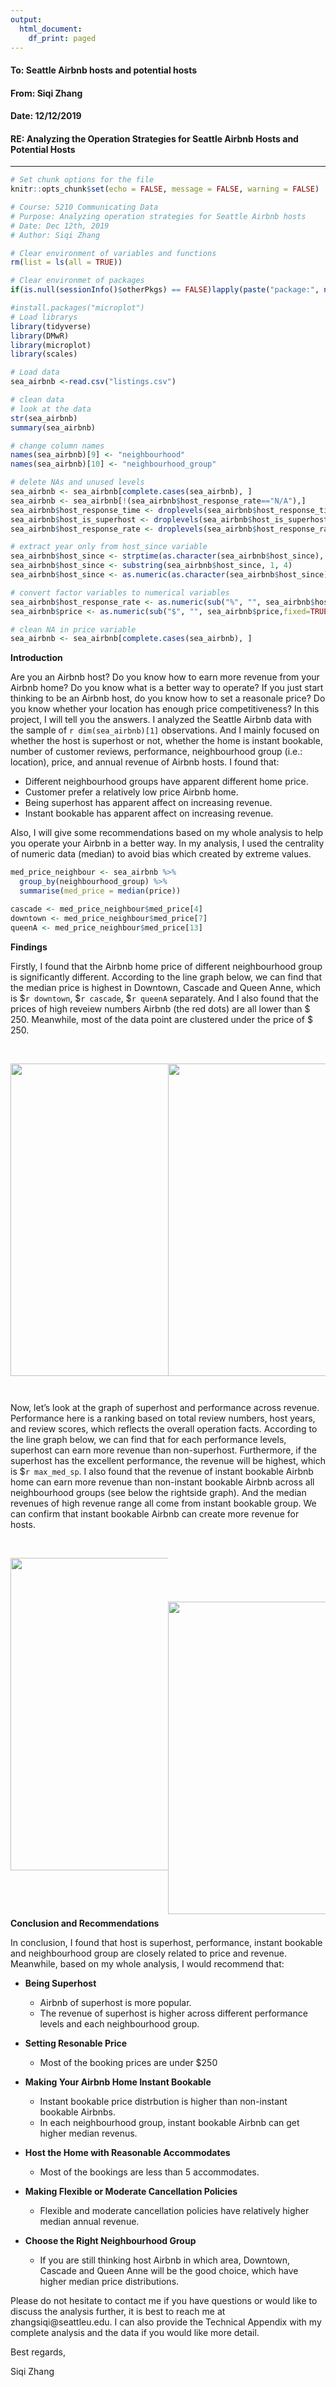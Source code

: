 ```yaml
---
output:
  html_document:
    df_print: paged
---
```


#### **To: Seattle Airbnb hosts and potential hosts**  
  
#### **From: Siqi Zhang**  
  
#### **Date: 12/12/2019**   
  
#### **RE: Analyzing the Operation Strategies for Seattle Airbnb Hosts and Potential Hosts**  

***

```r
# Set chunk options for the file
knitr::opts_chunk$set(echo = FALSE, message = FALSE, warning = FALSE)
```

```r
# Course: 5210 Communicating Data
# Purpose: Analyzing operation strategies for Seattle Airbnb hosts
# Date: Dec 12th, 2019
# Author: Siqi Zhang
```

```r
# Clear environment of variables and functions
rm(list = ls(all = TRUE)) 

# Clear environmet of packages
if(is.null(sessionInfo()$otherPkgs) == FALSE)lapply(paste("package:", names(sessionInfo()$otherPkgs), sep=""), detach, character.only = TRUE, unload = TRUE)
```

```r
#install.packages("microplot")
# Load librarys
library(tidyverse)
library(DMwR)
library(microplot)
library(scales)
```

```r
# Load data
sea_airbnb <-read.csv("listings.csv")

# clean data
# look at the data
str(sea_airbnb)
summary(sea_airbnb)

# change column names
names(sea_airbnb)[9] <- "neighbourhood"
names(sea_airbnb)[10] <- "neighbourhood_group"

# delete NAs and unused levels
sea_airbnb <- sea_airbnb[complete.cases(sea_airbnb), ]
sea_airbnb <- sea_airbnb[!(sea_airbnb$host_response_rate=="N/A"),]
sea_airbnb$host_response_time <- droplevels(sea_airbnb$host_response_time)
sea_airbnb$host_is_superhost <- droplevels(sea_airbnb$host_is_superhost)
sea_airbnb$host_response_rate <- droplevels(sea_airbnb$host_response_rate)

# extract year only from host_since variable
sea_airbnb$host_since <- strptime(as.character(sea_airbnb$host_since), "%m/%d/%y")
sea_airbnb$host_since <- substring(sea_airbnb$host_since, 1, 4)
sea_airbnb$host_since <- as.numeric(as.character(sea_airbnb$host_since))

# convert factor variables to numerical variables
sea_airbnb$host_response_rate <- as.numeric(sub("%", "", sea_airbnb$host_response_rate,fixed=TRUE))/100
sea_airbnb$price <- as.numeric(sub("$", "", sea_airbnb$price,fixed=TRUE))

# clean NA in price variable
sea_airbnb <- sea_airbnb[complete.cases(sea_airbnb), ]
```

**Introduction**

Are you an Airbnb host? Do you know how to earn more revenue from your Airbnb home? Do you know what is a better way to operate? If you just start thinking to be an Airbnb host, do you know how to set a reasonale price? Do you know whether your location has enough price competitiveness? In this project, I will tell you the answers. I analyzed the Seattle Airbnb data with the sample of `r dim(sea_airbnb)[1]` observations. And I mainly focused on whether the host is superhost or not, whether the home is instant bookable, number of customer reviews, performance, neighbourhood group (i.e.: location), price, and annual revenue of Airbnb hosts. I found that: 

+ Different neighbourhood groups have apparent different home price.
+ Customer prefer a relatively low price Airbnb home.
+ Being superhost has apparent affect on increasing revenue.
+ Instant bookable has apparent affect on increasing revenue. 
    
Also, I will give some recommendations based on my whole analysis to help you operate your Airbnb in a better way. In my analysis, I used the centrality of numeric data (median) to avoid bias which created by extreme values. 

```r
med_price_neighbour <- sea_airbnb %>%
  group_by(neighbourhood_group) %>%
  summarise(med_price = median(price))

cascade <- med_price_neighbour$med_price[4]
downtown <- med_price_neighbour$med_price[7]
queenA <- med_price_neighbour$med_price[13]
```


**Findings**

Firstly, I found that the Airbnb home price of different neighbourhood group is significantly different. According to the line graph below, we can find that the median price is highest in Downtown, Cascade and Queen Anne, which is \$`r downtown`, \$`r cascade`, \$`r queenA` separately. And I also found that the prices of high reveiew numbers Airbnb (the red dots) are all lower than \$ 250. Meanwhile, most of the data point are clustered under the price of \$ 250.

<br>
<div style="float: left; width: 50%;">
![](price_neighbour.png){width=500px}
</div>
<div style="float: left; width: 50%;">
![](review_price.png){width=500px}
</div>

```r
# add weighted review score column
#sea_airbnb$year_weight <- SoftMax(max(sea_airbnb$host_since)-sea_airbnb$host_since)
sea_airbnb$year_weight <- SoftMax(sea_airbnb$host_since)
sea_airbnb$review_weight <- log(sea_airbnb$number_of_reviews)
sea_airbnb$weighted_score <- sea_airbnb$review_scores_rating*sea_airbnb$year_weight*sea_airbnb$review_weight

# convert numeric weighted review score data to categorical performance
sea_airbnb$performance[sea_airbnb$weighted_score >= 0 & sea_airbnb$weighted_score <=  20]  = "Bad"
sea_airbnb$performance[sea_airbnb$weighted_score > 20 & sea_airbnb$weighted_score <=  120]  = "Poor"
sea_airbnb$performance[sea_airbnb$weighted_score > 120 & sea_airbnb$weighted_score <=  300]  = "Fair"
sea_airbnb$performance[sea_airbnb$weighted_score > 300 & sea_airbnb$weighted_score <=  400]  = "Good"
sea_airbnb$performance[sea_airbnb$weighted_score > 400]  = "Excellent"
sea_airbnb$performance = factor(sea_airbnb$performance, levels=c("Bad", "Poor", "Fair", "Good", "Excellent"))

# change level names for variables
levels(sea_airbnb$host_is_superhost) <- c("No", "Yes")
levels(sea_airbnb$instant_bookable) <- c("No", "Yes")

# adjusted columns for analysis use
sea_airbnb <- select(sea_airbnb, -year_weight, -review_weight)

# mutate annual_revenue column
# for simplicity, I assume reviews per month will be the days Airbnb booked every month.And I used monthly review numbers*12 to get the yearly booking days.
sea_airbnb$annual_rev <- sea_airbnb$price*sea_airbnb$reviews_per_month*12

host_perform_rev <- sea_airbnb %>%
  group_by(host_is_superhost, performance) %>%
  summarise(med_rev = median(annual_rev))

max_med_sp <- max(host_perform_rev$med_rev)

book_neighbour_rev <- sea_airbnb %>%
  group_by(instant_bookable, neighbourhood_group) %>%
  summarise(med_rev = median(annual_rev))

max_med_bk <- max(book_neighbour_rev$med_rev)
```


Now, let's look at the graph of superhost and performance across revenue. Performance here is a ranking based on total review numbers, host years, and review scores, which reflects the overall operation facts. According to the line graph below, we can find that for each performance levels, superhost can earn more revenue than non-superhost. Furthermore, if the superhost has the excellent performance, the revenue will be highest, which is \$`r max_med_sp`. I also found that the revenue of instant bookable Airbnb home can earn more revenue than non-instant bookable Airbnb across all neighbourhood groups (see below the rightside graph). And the median revenues of high revenue range all come from instant bookable group. We can confirm that instant bookable Airbnb can create more revenue for hosts.

<br>
<div style="float: left; width: 50%; height: 450px;">
![](rev_suphost_perform.png){width=500px} 
</div>
<div style="float: left; width: 50%; height:450px; padding: 70px 0;">
![](rev_neighbour_book.png){width=500px} 
</div>


**Conclusion and Recommendations**

In conclusion, I found that host is superhost, performance, instant bookable and neighbourhood group are closely related to price and revenue. Meanwhile, based on my whole analysis, I would recommend that:

+ **Being Superhost**

    - Airbnb of superhost is more popular.
    - The revenue of superhost is higher across different performance levels and each neighbourhood group.
    
+ **Setting Resonable Price**

    - Most of the booking prices are under $250

+ **Making Your Airbnb Home Instant Bookable**

    - Instant bookable price distrbution is higher than non-instant bookable Airbnbs.
    - In each neighbourhood group, instant bookable Airbnb can get higher median revenus.

+ **Host the Home with Reasonable Accommodates**

    - Most of the bookings are less than 5 accommodates.
    
+ **Making Flexible or Moderate Cancellation Policies**

    - Flexible and moderate cancellation policies have relatively higher median annual revenue.
    
+ **Choose the Right Neighbourhood Group**

    - If you are still thinking host Airbnb in which area, Downtown, Cascade and Queen Anne will be the good choice, which have higher median price distributions.

Please do not hesitate to contact me if you have questions or would like to discuss the analysis further, it is best to reach me at zhangsiqi@seattleu.edu. I can also provide the Technical Appendix with my complete analysis and the data if you would like more detail.

Best regards,

Siqi Zhang


